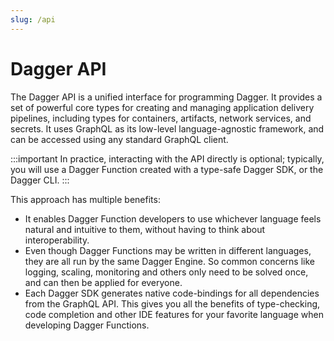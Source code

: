 ```yaml
---
slug: /api
---
```


# Dagger API

The Dagger API is a unified interface for programming Dagger. It provides a set of powerful core types for creating and managing application delivery pipelines, including types for containers, artifacts, network services, and secrets. It  uses GraphQL as its low-level language-agnostic framework, and can be accessed using any standard GraphQL client.

:::important
In practice, interacting with the API directly is optional; typically, you will use a Dagger Function created with a type-safe Dagger SDK, or the Dagger CLI.
:::

This approach has multiple benefits:

- It enables Dagger Function developers to use whichever language feels natural and intuitive to them, without having to think about interoperability.
- Even though Dagger Functions may be written in different languages, they are all run by the same Dagger Engine. So common concerns like logging, scaling, monitoring and others only need to be solved once, and can then be applied for everyone.
- Each Dagger SDK generates native code-bindings for all dependencies from the GraphQL API. This gives you all the benefits of type-checking, code completion and other IDE features for your favorite language when developing Dagger Functions.
